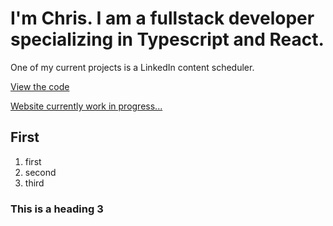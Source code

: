 # I'm Chris. I am a fullstack developer specializing in Typescript and React.

One of my current projects is a LinkedIn content scheduler.

[View the code](https://github.com/christopherklint97)

[Website currently work in progress...]()

## First

1. first
2. second
3. third

### This is a heading 3
